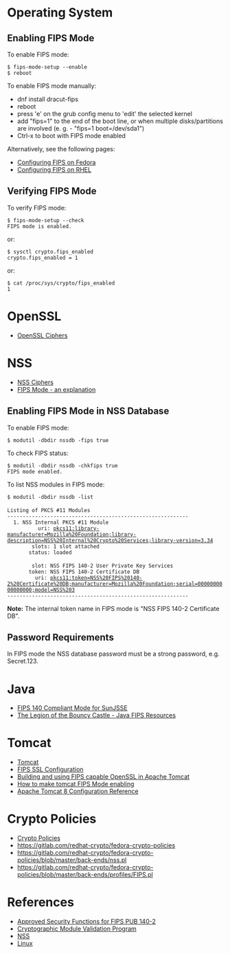 = Operating System =

== Enabling FIPS Mode ==

To enable FIPS mode:

<pre>
$ fips-mode-setup --enable
$ reboot
</pre>

To enable FIPS mode manually:
    
* dnf install dracut-fips
* reboot
* press 'e' on the grub config menu to 'edit' the selected kernel
* add "fips=1" to the end of the boot line, or when multiple disks/partitions are involved (e. g. - "fips=1 boot=/dev/sda1")
* Ctrl-x to boot with FIPS mode enabled

Alternatively, see the following pages:

* [[Configuring FIPS on Fedora]]
* [[Configuring FIPS on RHEL]]

== Verifying FIPS Mode ==

To verify FIPS mode:

<pre>
$ fips-mode-setup --check
FIPS mode is enabled.
</pre>

or:

<pre>
$ sysctl crypto.fips_enabled
crypto.fips_enabled = 1
</pre>

or:

<pre>
$ cat /proc/sys/crypto/fips_enabled
1
</pre>

= OpenSSL =

* [[OpenSSL Ciphers]]

= NSS =

* [[NSS Ciphers]]
* [https://developer.mozilla.org/en-US/docs/Mozilla/Projects/NSS/FIPS_Mode_-_an_explanation FIPS Mode - an explanation]

== Enabling FIPS Mode in NSS Database ==

To enable FIPS mode:

 $ modutil -dbdir nssdb -fips true

To check FIPS status:

 $ modutil -dbdir nssdb -chkfips true
 FIPS mode enabled.

To list NSS modules in FIPS mode:

 $ modutil -dbdir nssdb -list
 
 Listing of PKCS #11 Modules
 -----------------------------------------------------------
   1. NSS Internal PKCS #11 Module
           uri: pkcs11:library-manufacturer=Mozilla%20Foundation;library-description=NSS%20Internal%20Crypto%20Services;library-version=3.34
         slots: 1 slot attached
        status: loaded
 
         slot: NSS FIPS 140-2 User Private Key Services
        token: NSS FIPS 140-2 Certificate DB
          uri: pkcs11:token=NSS%20FIPS%20140-2%20Certificate%20DB;manufacturer=Mozilla%20Foundation;serial=0000000000000000;model=NSS%203
 -----------------------------------------------------------

'''Note:''' The internal token name in FIPS mode is "NSS FIPS 140-2 Certificate DB".

== Password Requirements ==

In FIPS mode the NSS database password must be a strong password, e.g. Secret.123.

= Java =

* [https://www2.cs.duke.edu/csed/java/jdk1.7/technotes/guides/security/jsse/FIPS.html FIPS 140 Compliant Mode for SunJSSE]
* [https://bouncycastle.org/fips-java The Legion of the Bouncy Castle - Java FIPS Resources]

= Tomcat =

* [[Tomcat]]
* [[FIPS SSL Configuration]]
* [https://www.ysofters.com/2017/07/25/building-and-using-fips-capable-openssl-in-apache-tomcat/ Building and using FIPS capable OpenSSL in Apache Tomcat]
* [https://stackoverflow.com/questions/34022646/how-to-make-tomcat-fips-mode-enabling How to make tomcat FIPS Mode enabling]
* [https://tomcat.apache.org/tomcat-8.5-doc/config/http.html Apache Tomcat 8 Configuration Reference]

= Crypto Policies =

* [[Crypto Policies]]
* https://gitlab.com/redhat-crypto/fedora-crypto-policies
* https://gitlab.com/redhat-crypto/fedora-crypto-policies/blob/master/back-ends/nss.pl
* https://gitlab.com/redhat-crypto/fedora-crypto-policies/blob/master/back-ends/profiles/FIPS.pl

= References =

* [https://csrc.nist.gov/csrc/media/publications/fips/140/2/final/documents/fips1402annexa.pdf Approved Security Functions for FIPS PUB 140-2]
* [https://csrc.nist.gov/projects/cryptographic-module-validation-program/validated-modules/search Cryptographic Module Validation Program]
* [[NSS]]
* [[Linux]]